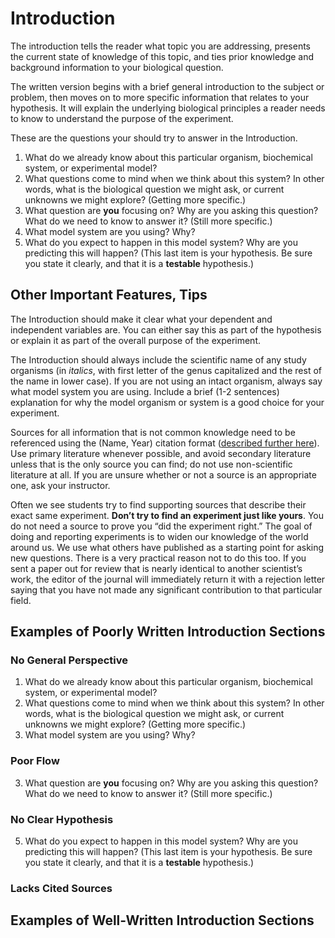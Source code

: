 # Introduction {#introduction340}

The introduction tells the reader what topic you are addressing, presents the current state of knowledge of this topic, and ties prior knowledge and background information to your biological question. 

The written version begins with a brief general introduction to the subject or problem, then moves on to more specific information that relates to your hypothesis. It will explain the underlying biological principles a reader needs to know to understand the purpose of the experiment. 

These are the questions your should try to answer in the Introduction.

1. What do we already know about this particular organism, biochemical system, or experimental model? 
2. What questions come to mind when we think about this system? In other words, what is the biological question we might ask, or current unknowns we might explore? (Getting more specific.)
3. What question are __you__ focusing on? Why are you asking this question? What do we need to know to answer it? (Still more specific.)
4. What model system are you using? Why?
5. What do you expect to happen in this model system? Why are you predicting this will happen? (This last item is your hypothesis. Be sure you state it clearly, and that it is a __testable__ hypothesis.) 


## Other Important Features, Tips

The Introduction should make it clear what your dependent and independent variables are. You can either say this as part of the hypothesis or explain it as part of the overall purpose of the experiment.

The Introduction should always include the scientific name of any study organisms (in _italics_, with first letter of the genus capitalized and the rest of the name in lower case). If you are not using an intact organism, always say what model system you are using. Include a brief (1-2 sentences) explanation for why the model organism or system is a good choice for your experiment.

Sources for all information that is not common knowledge need to be referenced using the (Name, Year) citation format ([described further here](#citformats510)). Use primary literature whenever possible, and avoid secondary literature unless that is the only source you can find; do not use non-scientific literature at all. If you are unsure whether or not a source is an appropriate one, ask your instructor.

Often we see students try to find supporting sources that describe their exact same experiment. __Don’t try to find an experiment just like yours__. You do not need a source to prove you “did the experiment right.” The goal of doing and reporting experiments is to widen our knowledge of the world around us. We use what others have published as a starting point for asking new questions. There is a very practical reason not to do this too. If you sent a paper out for review that is nearly identical to another scientist’s work, the editor of the journal will immediately return it with a rejection letter saying that you have not made any significant contribution to that particular field. 


## Examples of Poorly Written Introduction Sections

### No General Perspective

1. What do we already know about this particular organism, biochemical system, or experimental model? 
2. What questions come to mind when we think about this system? In other words, what is the biological question we might ask, or current unknowns we might explore? (Getting more specific.)
4. What model system are you using? Why?


### Poor Flow

3. What question are __you__ focusing on? Why are you asking this question? What do we need to know to answer it? (Still more specific.)


### No Clear Hypothesis

5. What do you expect to happen in this model system? Why are you predicting this will happen? (This last item is your hypothesis. Be sure you state it clearly, and that it is a __testable__ hypothesis.) 


### Lacks Cited Sources


## Examples of Well-Written Introduction Sections


